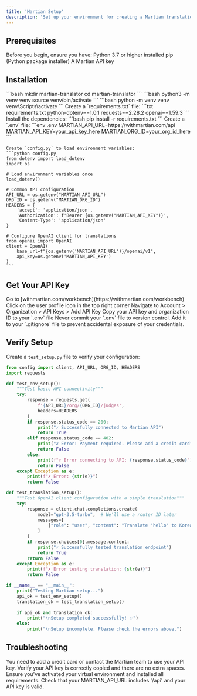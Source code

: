 ```yaml
---
title: 'Martian Setup'
description: 'Set up your environment for creating a Martian translation router'
---
```


## Prerequisites
Before you begin, ensure you have:
<Check>
  Python 3.7 or higher installed
</Check>
<Check>
  pip (Python package installer)
</Check>
<Check>
  A Martian API key
</Check>

## Installation
<Steps>
  <Step title="Create Project Directory">
    ```bash
    mkdir martian-translator
    cd martian-translator
    ```
  </Step>

  <Step title="Create Virtual Environment">
    <CodeGroup>
      <CodeBlock title="Unix">
        ```bash
        python3 -m venv venv
        source venv/bin/activate
        ```
      </CodeBlock>
      <CodeBlock title="Windows">
        ```bash
        python -m venv venv
        venv\Scripts\activate
        ```
      </CodeBlock>
    </CodeGroup>
  </Step>

  <Step title="Install Dependencies">
    Create a `requirements.txt` file:
    ```txt requirements.txt
    python-dotenv==1.0.1
    requests==2.28.2
    openai==1.59.3
    ```
    Install the dependencies:
    ```bash
    pip install -r requirements.txt
    ```
  </Step>

  <Step title="Configure Environment">
    Create a `.env` file:
    ```env .env
    MARTIAN_API_URL=https://withmartian.com/api
    MARTIAN_API_KEY=your_api_key_here
    MARTIAN_ORG_ID=your_org_id_here
    ```

    Create `config.py` to load environment variables:
    ```python config.py
    from dotenv import load_dotenv
    import os

    # Load environment variables once
    load_dotenv()

    # Common API configuration
    API_URL = os.getenv("MARTIAN_API_URL")
    ORG_ID = os.getenv("MARTIAN_ORG_ID")
    HEADERS = {
        'accept': 'application/json',
        'Authorization': f'Bearer {os.getenv("MARTIAN_API_KEY")}',
        'Content-Type': 'application/json'
    }

    # Configure OpenAI client for translations
    from openai import OpenAI
    client = OpenAI(
        base_url=f"{os.getenv('MARTIAN_API_URL')}/openai/v1",
        api_key=os.getenv('MARTIAN_API_KEY')
    )
    ```
  </Step>
</Steps>

## Get Your API Key
<Steps>
  <Step title="Sign In">
    Go to [withmartian.com/workbench](https://withmartian.com/workbench)
  </Step>
  <Step title="Access Settings">
    Click on the user profile icon in the top right corner
  </Step>
  <Step title="Generate Key">
    Navigate to Account > Organization > API Keys > Add API Key
  </Step>
  <Step title="Save Credentials">
    Copy your API key and organization ID to your `.env` file
  </Step>
</Steps>

<Warning>
  Never commit your `.env` file to version control. Add it to your `.gitignore` file to prevent accidental exposure of your credentials.
</Warning>

## Verify Setup
Create a `test_setup.py` file to verify your configuration:
```python test_setup.py
from config import client, API_URL, ORG_ID, HEADERS
import requests

def test_env_setup():
    """Test basic API connectivity"""
    try:
        response = requests.get(
            f'{API_URL}/org/{ORG_ID}/judges',
            headers=HEADERS
        )
        if response.status_code == 200:
            print("✓ Successfully connected to Martian API")
            return True
        elif response.status_code == 402:
            print("✗ Error: Payment required. Please add a credit card")
            return False
        else:
            print(f"✗ Error connecting to API: {response.status_code}")
            return False
    except Exception as e:
        print(f"✗ Error: {str(e)}")
        return False

def test_translation_setup():
    """Test OpenAI client configuration with a simple translation"""
    try:
        response = client.chat.completions.create(
            model="gpt-3.5-turbo",  # We'll use a router ID later
            messages=[
                {"role": "user", "content": "Translate 'hello' to Korean"}
            ]
        )
        if response.choices[0].message.content:
            print("✓ Successfully tested translation endpoint")
            return True
        return False
    except Exception as e:
        print(f"✗ Error testing translation: {str(e)}")
        return False

if __name__ == "__main__":
    print("Testing Martian setup...")
    api_ok = test_env_setup()
    translation_ok = test_translation_setup()
    
    if api_ok and translation_ok:
        print("\nSetup completed successfully! ✨")
    else:
        print("\nSetup incomplete. Please check the errors above.")
```

## Troubleshooting
<AccordionGroup>
  <Accordion title="402 Error">
    You need to add a credit card or contact the Martian team to use your API key.
  </Accordion>
  <Accordion title="Authentication Error">
    Verify your API key is correctly copied and there are no extra spaces.
  </Accordion>
  <Accordion title="Import Errors">
    Ensure you've activated your virtual environment and installed all requirements.
  </Accordion>
  <Accordion title="OpenAI Client Error">
    Check that your MARTIAN_API_URL includes '/api' and your API key is valid.
  </Accordion>
</AccordionGroup>